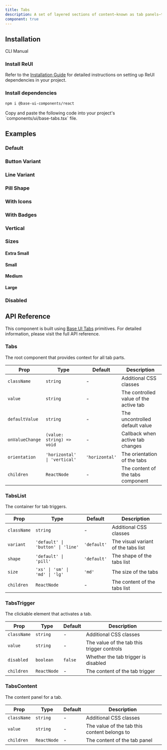```yaml
---
title: Tabs
description: A set of layered sections of content—known as tab panels—that are displayed one at a time. Built on top of Base UI Tabs component.
component: true
---
```


<ExamplePreview path="base-tabs/default" />

## Installation

<Tabs defaultValue="cli">

<TabsList>
  <TabsTrigger value="cli">CLI</TabsTrigger>
  <TabsTrigger value="manual">Manual</TabsTrigger>
</TabsList>

<TabsContent value="cli">
  <CliCommands name="base-tabs" />
</TabsContent>

<TabsContent value="manual">    
<Steps>

### Install ReUI

Refer to the [Installation Guide](/docs/installation) for detailed instructions on setting up ReUI dependencies in your project.

### Install dependencies

```bash
npm i @base-ui-components/react
```

<Step>
Copy and paste the following code into your project's `components/ui/base-tabs.tsx` file.

<ComponentPreview name="base-tabs" />

</Step>

</Steps>

</TabsContent>

</Tabs>

## Examples

### Default

<ExamplePreview path="base-tabs/default" />

### Button Variant

<ExamplePreview path="base-tabs/button" />

### Line Variant

<ExamplePreview path="base-tabs/line" />

### Pill Shape

<ExamplePreview path="base-tabs/pill" />

### With Icons

<ExamplePreview path="base-tabs/icon" />

### With Badges

<ExamplePreview path="base-tabs/badge" />

### Vertical

<ExamplePreview path="base-tabs/vertical" />

### Sizes

#### Extra Small

<ExamplePreview path="base-tabs/size-xs" />

#### Small

<ExamplePreview path="base-tabs/size-sm" />

#### Medium

<ExamplePreview path="base-tabs/size-md" />

#### Large

<ExamplePreview path="base-tabs/size-lg" />

### Disabled

<ExamplePreview path="base-tabs/disabled" />

## API Reference

This component is built using [Base UI Tabs](https://base-ui.com/react/components/tabs) primitives. For detailed information, please visit the full API reference.

### Tabs

The root component that provides context for all tab parts.

| Prop            | Type                         | Default        | Description                            |
| --------------- | ---------------------------- | -------------- | -------------------------------------- |
| `className`     | `string`                     | -              | Additional CSS classes                 |
| `value`         | `string`                     | -              | The controlled value of the active tab |
| `defaultValue`  | `string`                     | -              | The uncontrolled default value         |
| `onValueChange` | `(value: string) => void`    | -              | Callback when active tab changes       |
| `orientation`   | `'horizontal' \| 'vertical'` | `'horizontal'` | The orientation of the tabs            |
| `children`      | `ReactNode`                  | -              | The content of the tabs component      |

### TabsList

The container for tab triggers.

| Prop        | Type                              | Default     | Description                         |
| ----------- | --------------------------------- | ----------- | ----------------------------------- |
| `className` | `string`                          | -           | Additional CSS classes              |
| `variant`   | `'default' \| 'button' \| 'line'` | `'default'` | The visual variant of the tabs list |
| `shape`     | `'default' \| 'pill'`             | `'default'` | The shape of the tabs list          |
| `size`      | `'xs' \| 'sm' \| 'md' \| 'lg'`    | `'md'`      | The size of the tabs                |
| `children`  | `ReactNode`                       | -           | The content of the tabs list        |

### TabsTrigger

The clickable element that activates a tab.

| Prop        | Type        | Default | Description                                |
| ----------- | ----------- | ------- | ------------------------------------------ |
| `className` | `string`    | -       | Additional CSS classes                     |
| `value`     | `string`    | -       | The value of the tab this trigger controls |
| `disabled`  | `boolean`   | `false` | Whether the tab trigger is disabled        |
| `children`  | `ReactNode` | -       | The content of the tab trigger             |

### TabsContent

The content panel for a tab.

| Prop        | Type        | Default | Description                                  |
| ----------- | ----------- | ------- | -------------------------------------------- |
| `className` | `string`    | -       | Additional CSS classes                       |
| `value`     | `string`    | -       | The value of the tab this content belongs to |
| `children`  | `ReactNode` | -       | The content of the tab panel                 |

